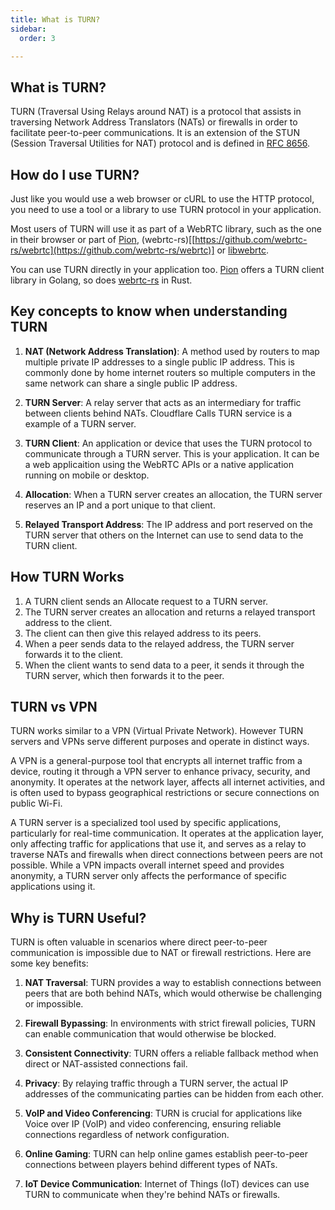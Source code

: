 ```yaml
---
title: What is TURN?
sidebar:
  order: 3

---
```


## What is TURN?

TURN (Traversal Using Relays around NAT) is a protocol that assists in traversing Network Address Translators (NATs) or firewalls in order to facilitate peer-to-peer communications. It is an extension of the STUN (Session Traversal Utilities for NAT) protocol and is defined in [RFC 8656](https://datatracker.ietf.org/doc/html/rfc8656).

## How do I use TURN?

Just like you would use a web browser or cURL to use the HTTP protocol, you need to use a tool or a library to use TURN protocol in your application.

Most users of TURN will use it as part of a WebRTC library, such as the one in their browser or part of [Pion](https://github.com/pion/webrtc), (webrtc-rs)\[[https://github.com/webrtc-rs/webrtc](https://github.com/webrtc-rs/webrtc)] or [libwebrtc](https://webrtc.googlesource.com/src/).

You can use TURN directly in your application too. [Pion](https://github.com/pion/turn) offers a TURN client library in Golang, so does [webrtc-rs](https://github.com/webrtc-rs/webrtc/tree/master/turn) in Rust.

## Key concepts to know when understanding TURN

1. **NAT (Network Address Translation)**: A method used by routers to map multiple private IP addresses to a single public IP address. This is commonly done by home internet routers so multiple computers in the same network can share a single public IP address.

2. **TURN Server**: A relay server that acts as an intermediary for traffic between clients behind NATs. Cloudflare Calls TURN service is a example of a TURN server.

3. **TURN Client**: An application or device that uses the TURN protocol to communicate through a TURN server. This is your application. It can be a web applicaition using the WebRTC APIs or a native application running on mobile or desktop.

4. **Allocation**: When a TURN server creates an allocation, the TURN server reserves an IP and a port unique to that client.

5. **Relayed Transport Address**: The IP address and port reserved on the TURN server that others on the Internet can use to send data to the TURN client.

## How TURN Works

1. A TURN client sends an Allocate request to a TURN server.
2. The TURN server creates an allocation and returns a relayed transport address to the client.
3. The client can then give this relayed address to its peers.
4. When a peer sends data to the relayed address, the TURN server forwards it to the client.
5. When the client wants to send data to a peer, it sends it through the TURN server, which then forwards it to the peer.

## TURN vs VPN

TURN works similar to a VPN (Virtual Private Network). However TURN servers and VPNs serve different purposes and operate in distinct ways.

A VPN is a general-purpose tool that encrypts all internet traffic from a device, routing it through a VPN server to enhance privacy, security, and anonymity. It operates at the network layer, affects all internet activities, and is often used to bypass geographical restrictions or secure connections on public Wi-Fi.

A TURN server is a specialized tool used by specific applications, particularly for real-time communication. It operates at the application layer, only affecting traffic for applications that use it, and serves as a relay to traverse NATs and firewalls when direct connections between peers are not possible. While a VPN impacts overall internet speed and provides anonymity, a TURN server only affects the performance of specific applications using it.

## Why is TURN Useful?

TURN is often valuable in scenarios where direct peer-to-peer communication is impossible due to NAT or firewall restrictions. Here are some key benefits:

1. **NAT Traversal**: TURN provides a way to establish connections between peers that are both behind NATs, which would otherwise be challenging or impossible.

2. **Firewall Bypassing**: In environments with strict firewall policies, TURN can enable communication that would otherwise be blocked.

3. **Consistent Connectivity**: TURN offers a reliable fallback method when direct or NAT-assisted connections fail.

4. **Privacy**: By relaying traffic through a TURN server, the actual IP addresses of the communicating parties can be hidden from each other.

5. **VoIP and Video Conferencing**: TURN is crucial for applications like Voice over IP (VoIP) and video conferencing, ensuring reliable connections regardless of network configuration.

6. **Online Gaming**: TURN can help online games establish peer-to-peer connections between players behind different types of NATs.

7. **IoT Device Communication**: Internet of Things (IoT) devices can use TURN to communicate when they're behind NATs or firewalls.
